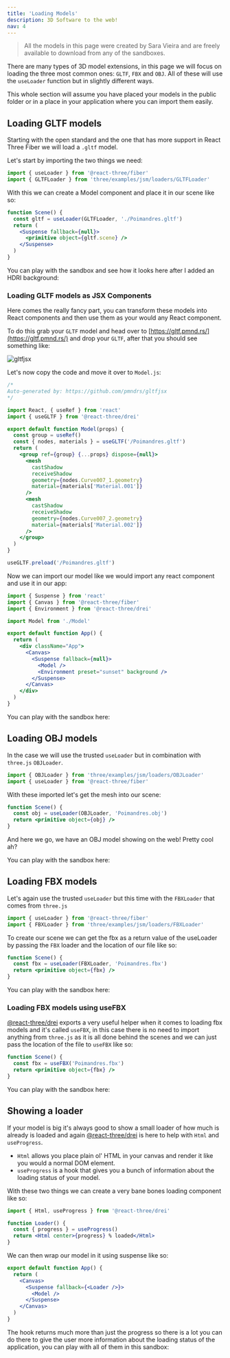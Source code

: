 ```yaml
---
title: 'Loading Models'
description: 3D Software to the web!
nav: 4
---
```


> All the models in this page were created by Sara Vieira and are freely available to download from any of the sandboxes.

There are many types of 3D model extensions, in this page we will focus on loading the three most common ones: `GLTF`, `FBX` and `OBJ`. All of these will use the `useLoader` function but in slightly different ways.

This whole section will assume you have placed your models in the public folder or in a place in your application where you can import them easily.

## Loading GLTF models

Starting with the open standard and the one that has more support in React Three Fiber we will load a `.gltf` model.

Let's start by importing the two things we need:

```js
import { useLoader } from '@react-three/fiber'
import { GLTFLoader } from 'three/examples/jsm/loaders/GLTFLoader'
```

With this we can create a Model component and place it in our scene like so:

```jsx
function Scene() {
  const gltf = useLoader(GLTFLoader, './Poimandres.gltf')
  return (
    <Suspense fallback={null}>
      <primitive object={gltf.scene} />
    </Suspense>
  )
}
```

You can play with the sandbox and see how it looks here after I added an HDRI background:

<Codesandbox id="6etx1" />

### Loading GLTF models as JSX Components

Here comes the really fancy part, you can transform these models into React components and then use them as your would any React component.

To do this grab your `GLTF` model and head over to [https://gltf.pmnd.rs/](https://gltf.pmnd.rs/) and drop your `GLTF`, after that you should see something like:

![gltfjsx](./gltfjsx.png)

Let's now copy the code and move it over to `Model.js`:

```jsx
/*
Auto-generated by: https://github.com/pmndrs/gltfjsx
*/

import React, { useRef } from 'react'
import { useGLTF } from '@react-three/drei'

export default function Model(props) {
  const group = useRef()
  const { nodes, materials } = useGLTF('/Poimandres.gltf')
  return (
    <group ref={group} {...props} dispose={null}>
      <mesh
        castShadow
        receiveShadow
        geometry={nodes.Curve007_1.geometry}
        material={materials['Material.001']}
      />
      <mesh
        castShadow
        receiveShadow
        geometry={nodes.Curve007_2.geometry}
        material={materials['Material.002']}
      />
    </group>
  )
}

useGLTF.preload('/Poimandres.gltf')
```

Now we can import our model like we would import any react component and use it in our app:

```jsx
import { Suspense } from 'react'
import { Canvas } from '@react-three/fiber'
import { Environment } from '@react-three/drei'

import Model from './Model'

export default function App() {
  return (
    <div className="App">
      <Canvas>
        <Suspense fallback={null}>
          <Model />
          <Environment preset="sunset" background />
        </Suspense>
      </Canvas>
    </div>
  )
}
```

You can play with the sandbox here:

<Codesandbox id="vbnbf" />

## Loading OBJ models

In the case we will use the trusted `useLoader` but in combination with `three.js` `OBJLoader`.

```js
import { OBJLoader } from 'three/examples/jsm/loaders/OBJLoader'
import { useLoader } from '@react-three/fiber'
```

With these imported let's get the mesh into our scene:

```jsx
function Scene() {
  const obj = useLoader(OBJLoader, 'Poimandres.obj')
  return <primitive object={obj} />
}
```

And here we go, we have an OBJ model showing on the web! Pretty cool ah?

You can play with the sandbox here:

<Codesandbox id="51zks" />

## Loading FBX models

Let's again use the trusted `useLoader` but this time with the `FBXLoader` that comes from `three.js`

```js
import { useLoader } from '@react-three/fiber'
import { FBXLoader } from 'three/examples/jsm/loaders/FBXLoader'
```

To create our scene we can get the fbx as a return value of the useLoader by passing the `FBX` loader and the location of our file like so:

```jsx
function Scene() {
  const fbx = useLoader(FBXLoader, 'Poimandres.fbx')
  return <primitive object={fbx} />
}
```

You can play with the sandbox here:

<Codesandbox id="ssrfg" />

### Loading FBX models using useFBX

[@react-three/drei](https://github.com/pmndrs/drei) exports a very useful helper when it comes to loading fbx models and it's called `useFBX`, in this case there is no need to import anything from `three.js` as it is all done behind the scenes and we can just pass the location of the file to `useFBX` like so:

```jsx
function Scene() {
  const fbx = useFBX('Poimandres.fbx')
  return <primitive object={fbx} />
}
```

You can play with the sandbox here:

<Codesandbox id="m6p73" />

## Showing a loader

If your model is big it's always good to show a small loader of how much is already is loaded and again [@react-three/drei](https://github.com/pmndrs/drei) is here to help with `Html` and `useProgress`.

- `Html` allows you place plain ol' HTML in your canvas and render it like you would a normal DOM element.
- `useProgress` is a hook that gives you a bunch of information about the loading status of your model.

With these two things we can create a very bane bones loading component like so:

```jsx
import { Html, useProgress } from '@react-three/drei'

function Loader() {
  const { progress } = useProgress()
  return <Html center>{progress} % loaded</Html>
}
```

We can then wrap our model in it using suspense like so:

```jsx
export default function App() {
  return (
    <Canvas>
      <Suspense fallback={<Loader />}>
        <Model />
      </Suspense>
    </Canvas>
  )
}
```

The hook returns much more than just the progress so there is a lot you can do there to give the user more information about the loading status of the application, you can play with all of them in this sandbox:

<Codesandbox id="nn2m7" />
